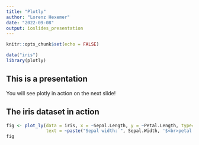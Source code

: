 ```yaml
---
title: "Plotly"
author: "Lorenz Hexemer"
date: "2022-09-08"
output: ioslides_presentation
---
```


```r
knitr::opts_chunk$set(echo = FALSE)
```
```r
data("iris")
library(plotly)
```


## This is a presentation
You will see plotly in action on the next slide!

## The iris dataset in action
```r
fig <- plot_ly(data = iris, x = ~Sepal.Length, y = ~Petal.Length, type="scatter",  mode = "markers", color = ~Species, colors = "Set1",
               text = ~paste("Sepal width: ", Sepal.Width, '$<br>petal witdth:', Petal.Width))
fig
```

